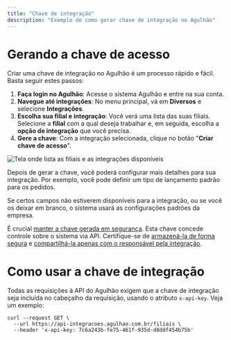 ```yaml
---
title: "Chave de integração"
description: "Exemplo de como gerar chave de integração no Agulhão"
---
```


# Gerando a chave de acesso

Criar uma chave de integração no Agulhão é um processo rápido e fácil. Basta seguir estes passos:

1. **Faça login no Agulhão**: Acesse o sistema Agulhão e entre na sua conta.
2. **Navegue até integrações**: No menu principal, vá em **Diversos** e selecione **Integrações**.
3. **Escolha sua filial e integração**: Você verá uma lista das suas filiais. Selecione a **filial** com a qual deseja trabalhar e, em seguida, escolha a **opção de integração** que você precisa.
4. **Gere a chave**: Com a integração selecionada, clique no botão "**Criar chave de acesso**".

![Tela onde lista as filiais e as integrações disponíveis](/images/integracoes-filiais.png)

Depois de gerar a chave, você poderá configurar mais detalhes para sua integração. Por exemplo, você pode definir um tipo de lançamento padrão para os pedidos.

Se certos campos não estiverem disponíveis para a integração, ou se você os deixar em branco, o sistema usará as configurações padrões da empresa.

<Danger>
  É crucial <u>manter a chave gerada em segurança</u>. Esta chave concede controle sobre o sistema via API. Certifique-se de <u>armazená-la de forma segura</u> e <u>compartilhá-la apenas com o responsável pela integração</u>.
</Danger>

# Como usar a chave de integração

Todas as requisições à API do Agulhão exigem que a chave de integração seja incluída no cabeçalho da requisição, usando o atributo `x-api-key`. Veja um exemplo:

```curl
curl --request GET \
  --url https://api-integracoes.agulhao.com.br/filiais \
  --header 'x-api-key: 7c6a243b-fe75-461f-935d-d8ddf454b75b'
```
